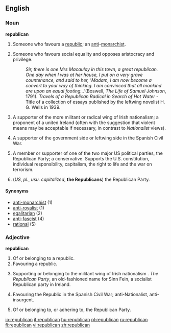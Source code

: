 {{see|Republican}}
{{rfc|use of abbreviations, which terms belong on capitalized page?}}
==English==

===Noun===
'''republican'''

# Someone who favours a [[republic]]; an [[anti]]-[[monarchist]].
#{{italbrac|Esp. historical}} Someone who favours social equality and opposes aristocracy and privilege.  
#:''Sir, there is one Mrs Macaulay in this town, a great republican.  One day when I was at her house, I put on a very grave countenance, and said to her, 'Madam, I am now become a convert to your way of thinking.  I am convinced that all mankind are upon an equal footing...' ''(Boswell, ''The Life of Samuel Johnson'', 1791).   ''Travels of a Republican Radical in Search of Hot Water'' - Title of a collection of essays published by the leftwing novelist H. G. Wells in 1939.
# {{italbrac|Esp. UK & Ireland|usu. capitalized}} A supporter of the more militant or radical wing of Irish nationalism; a proponent of a united Ireland (often with the suggestion that violent means may be acceptable if necessary, in contrast to ''Nationalist'' views).
# {{italbrac|Hist.|usu. capitalized}} A supporter of the government side or leftwing side in the Spanish Civil War.
# {{italbrac|US|usu. capitalized}} A member or supporter of one of the two major US political parties, the Republican Party; a conservative. Supports the U.S. constitution, individual responsibility, capitalism, the right to life and the war on terrorism.
# (''US'', ''pl.'', ''usu. capitalized'', '''the Republicans''') the Republican Party.

====Synonyms====
*[[anti-monarchist]] (1)
*[[anti-royalist]] (1)
*[[egalitarian]] (2)
*[[anti-fascist]] (4)
*[[rational]] (5)

===Adjective===
'''republican'''

# Of or belonging to a republic.
# Favouring a republic.
# {{italbrac|Esp. UK & Ireland|usu. capitalized}} Supporting or belonging to the militant wing of Irish nationalism {{italbrac|The Republican movement}}.  ''The Republican Party'', an old-fashioned name for Sinn Fein, a socialist Republican party in Ireland.
# {{italbrac|Hist.|usu. capitalized}} Favouring the Republic in the Spanish Civil War; anti-Nationalist, anti-insurgent.
# {{italbrac|US|usu. capitalized}} Of or belonging to, or adhering to, the Republican Party.

[[io:republican]]
[[it:republican]]
[[hu:republican]]
[[pl:republican]]
[[ru:republican]]
[[fi:republican]]
[[vi:republican]]
[[zh:republican]]